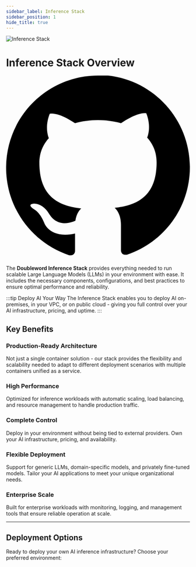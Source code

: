 ```yaml
---
sidebar_label: Inference Stack  
sidebar_position: 1
hide_title: true
---
```


<div className="page-header-with-github page-header-with-custom-icon">
  <div className="page-header-icon">
    <img src="/img/inference-stack-icon.png" alt="Inference Stack" className="page-header-icon-image" />
  </div>
  <h1>Inference Stack Overview</h1>
  <a href="https://github.com/doublewordai/inference-stack" target="_blank" className="github-icon-link" title="View on GitHub">
    <svg viewBox="0 0 24 24" xmlns="http://www.w3.org/2000/svg">
      <path d="M12 0c-6.626 0-12 5.373-12 12 0 5.302 3.438 9.8 8.207 11.387.599.111.793-.261.793-.577v-2.234c-3.338.726-4.033-1.416-4.033-1.416-.546-1.387-1.333-1.756-1.333-1.756-1.089-.745.083-.729.083-.729 1.205.084 1.839 1.237 1.839 1.237 1.07 1.834 2.807 1.304 3.492.997.107-.775.418-1.305.762-1.604-2.665-.305-5.467-1.334-5.467-5.931 0-1.311.469-2.381 1.236-3.221-.124-.303-.535-1.524.117-3.176 0 0 1.008-.322 3.301 1.23.957-.266 1.983-.399 3.003-.404 1.02.005 2.047.138 3.006.404 2.291-1.552 3.297-1.30 3.297-1.30.653 1.653.242 2.874.118 3.176.77.84 1.235 1.911 1.235 3.221 0 4.609-2.807 5.624-5.479 5.921.43.372.823 1.102.823 2.222v3.293c0 .319.192.694.801.576 4.765-1.589 8.199-6.086 8.199-11.386 0-6.627-5.373-12-12-12z"/>
    </svg>
  </a>
</div>

The **Doubleword Inference Stack** provides everything needed to run scalable Large Language Models (LLMs) in your environment with ease. It includes the necessary components, configurations, and best practices to ensure optimal performance and reliability.

:::tip Deploy AI Your Way
The Inference Stack enables you to deploy AI on-premises, in your VPC, or on public cloud - giving you full control over your AI infrastructure, pricing, and uptime.
:::

## Key Benefits

<div className="capability-list">

### **Production-Ready Architecture**
Not just a single container solution - our stack provides the flexibility and scalability needed to adapt to different deployment scenarios with multiple containers unified as a service.

### **High Performance**
Optimized for inference workloads with automatic scaling, load balancing, and resource management to handle production traffic.

### **Complete Control**
Deploy in your environment without being tied to external providers. Own your AI infrastructure, pricing, and availability.

### **Flexible Deployment**
Support for generic LLMs, domain-specific models, and privately fine-tuned models. Tailor your AI applications to meet your unique organizational needs.

### **Enterprise Scale**
Built for enterprise workloads with monitoring, logging, and management tools that ensure reliable operation at scale.

</div>

---

## Deployment Options

Ready to deploy your own AI inference infrastructure? Choose your preferred environment:

<DocCardList />

